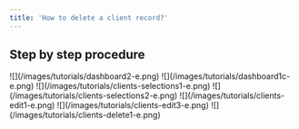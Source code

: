 ```yaml
---
title: 'How to delete a client record?'
---
```


## Step by step procedure

<Steps>
  <Step title="Go to &#x22;Dashboard&#x22;">
    ![](/images/tutorials/dashboard2-e.png)
  </Step>

  <Step title="Click your &#x22;company name&#x22;">
    ![](/images/tutorials/dashboard1c-e.png)
  </Step>

  <Step title="Click &#x22;Sales > Clients&#x22; from the sidebar.">
    ![](/images/tutorials/clients-selections1-e.png)
  </Step>

  <Step title="Click on the &#x22;client name&#x22;.">
    ![](/images/tutorials/clients-selections2-e.png)
  </Step>

  <Step title="Click &#x22;Edit&#x22; tab link.">
    ![](/images/tutorials/clients-edit1-e.png)
  </Step>

  <Step title="Click &#x22;Delete&#x22; button. A pop-up will appear.">
    ![](/images/tutorials/clients-edit3-e.png)
  </Step>

  <Step title="Click the &#x22;Delete&#x22; button for confirmation">
    ![](/images/tutorials/clients-delete1-e.png)
  </Step>
</Steps>